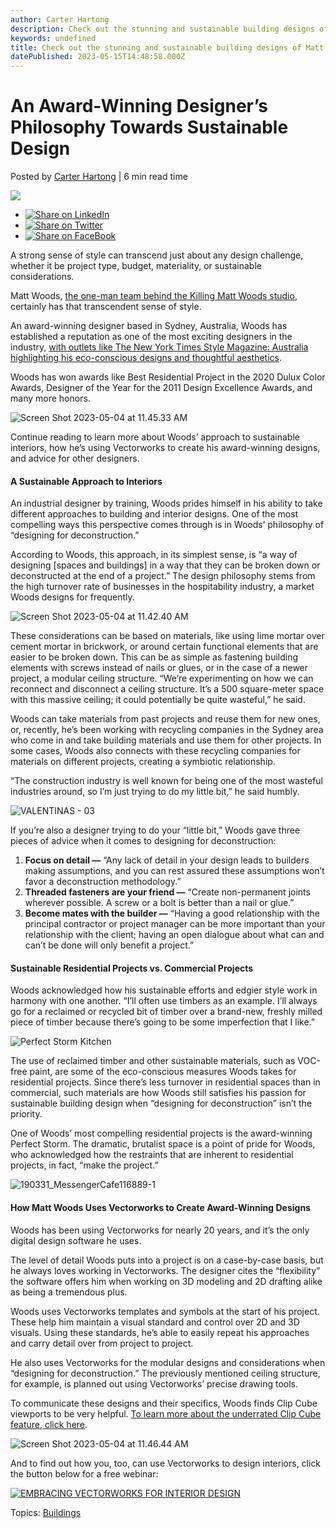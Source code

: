 ```yaml
---
author: Carter Hartong
description: Check out the stunning and sustainable building designs of Matt Woods, an award-winning designer from Sydney, Australia.
keywords: undefined
title: Check out the stunning and sustainable building designs of Matt Woods, an award-winning designer from Sydney, Australia. 
datePublished: 2023-05-15T14:48:58.000Z
---
```

  

# An Award-Winning Designer’s Philosophy Towards Sustainable Design

 Posted by [Carter Hartong](https://blog.vectorworks.net/author/carter-hartong) | 6 min read time 

![](https://blog.vectorworks.net/hubfs/Blog%20Images/230504_Matt%20Woods%20Designing%20for%20Deconstruction/blog-1440x800_Matt%20Woods.png) 

* [![Share on LinkedIn](https://2659751.fs1.hubspotusercontent-na1.net/hubfs/2659751/michaelDemo/share-LI.png)](http://www.linkedin.com/shareArticle?mini=true&url=https%3A%2F%2Fblog.vectorworks.net%2Fthis-designer-thrives-at-the-intersection-of-style-sustainability)
* [![Share on Twitter](https://2659751.fs1.hubspotusercontent-na1.net/hubfs/2659751/michaelDemo/share-TW.png)](https://www.twitter.com/share?text=An%20Award-Winning%20Designer’s%20Philosophy%20Towards%20Sustainable%20Design&url=https%3A%2F%2Fblog.vectorworks.net%2Fthis-designer-thrives-at-the-intersection-of-style-sustainability&via=PMGTweets)
* [![Share on FaceBook](https://2659751.fs1.hubspotusercontent-na1.net/hubfs/2659751/michaelDemo/share-FB.png)](https://www.facebook.com/sharer/sharer.php?u=https%3A%2F%2Fblog.vectorworks.net%2Fthis-designer-thrives-at-the-intersection-of-style-sustainability)

A strong sense of style can transcend just about any design challenge, whether it be project type, budget, materiality, or sustainable considerations.

Matt Woods, [the one-man team behind the Killing Matt Woods studio](https://www.killingmattwoods.com/), certainly has that transcendent sense of style.

An award-winning designer based in Sydney, Australia, Woods has established a reputation as one of the most exciting designers in the industry, [with outlets like The New York Times Style Magazine: Australia highlighting his eco-conscious designs and thoughtful aesthetics](https://taustralia.com.au/sydneys-sustainable-designer/).

Woods has won awards like Best Residential Project in the 2020 Dulux Color Awards, Designer of the Year for the 2011 Design Excellence Awards, and many more honors. 

![Screen Shot 2023-05-04 at 11.45.33 AM](https://blog.vectorworks.net/hs-fs/hubfs/Blog%20Images/230504_Matt%20Woods%20Designing%20for%20Deconstruction/Screen%20Shot%202023-05-04%20at%2011.45.33%20AM.png?width=600&height=598&name=Screen%20Shot%202023-05-04%20at%2011.45.33%20AM.png)

Continue reading to learn more about Woods’ approach to sustainable interiors, how he’s using Vectorworks to create his award-winning designs, and advice for other designers.

#### A Sustainable Approach to Interiors 

An industrial designer by training, Woods prides himself in his ability to take different approaches to building and interior designs. One of the most compelling ways this perspective comes through is in Woods’ philosophy of “designing for deconstruction.”

According to Woods, this approach, in its simplest sense, is “a way of designing \[spaces and buildings\] in a way that they can be broken down or deconstructed at the end of a project.” The design philosophy stems from the high turnover rate of businesses in the hospitability industry, a market Woods designs for frequently.

![Screen Shot 2023-05-04 at 11.42.40 AM](https://blog.vectorworks.net/hs-fs/hubfs/Blog%20Images/230504_Matt%20Woods%20Designing%20for%20Deconstruction/Screen%20Shot%202023-05-04%20at%2011.42.40%20AM.png?width=1440&height=1018&name=Screen%20Shot%202023-05-04%20at%2011.42.40%20AM.png)

These considerations can be based on materials, like using lime mortar over cement mortar in brickwork, or around certain functional elements that are easier to be broken down. This can be as simple as fastening building elements with screws instead of nails or glues, or in the case of a newer project, a modular ceiling structure. “We’re experimenting on how we can reconnect and disconnect a ceiling structure. It’s a 500 square-meter space with this massive ceiling; it could potentially be quite wasteful,” he said.

Woods can take materials from past projects and reuse them for new ones, or, recently, he’s been working with recycling companies in the Sydney area who come in and take building materials and use them for other projects. In some cases, Woods also connects with these recycling companies for materials on different projects, creating a symbiotic relationship. 

“The construction industry is well known for being one of the most wasteful industries around, so I’m just trying to do my little bit,” he said humbly.

![VALENTINAS - 03](https://blog.vectorworks.net/hs-fs/hubfs/Blog%20Images/230504_Matt%20Woods%20Designing%20for%20Deconstruction/VALENTINAS%20-%2003.jpg?width=600&height=848&name=VALENTINAS%20-%2003.jpg)

If you’re also a designer trying to do your “little bit,” Woods gave three pieces of advice when it comes to designing for deconstruction:

1. **Focus on detail —** “Any lack of detail in your design leads to builders making assumptions, and you can rest assured these assumptions won’t favor a deconstruction methodology.”
2. **Threaded fasteners are your friend —** “Create non-permanent joints wherever possible. A screw or a bolt is better than a nail or glue.”
3. **Become mates with the builder —** “Having a good relationship with the principal contractor or project manager can be more important than your relationship with the client; having an open dialogue about what can and can’t be done will only benefit a project.”

#### Sustainable Residential Projects vs. Commercial Projects

Woods acknowledged how his sustainable efforts and edgier style work in harmony with one another. “I’ll often use timbers as an example. I’ll always go for a reclaimed or recycled bit of timber over a brand-new, freshly milled piece of timber because there’s going to be some imperfection that I like.”

![Perfect Storm Kitchen](https://blog.vectorworks.net/hs-fs/hubfs/Blog%20Images/230504_Matt%20Woods%20Designing%20for%20Deconstruction/Perfect%20Storm%20Kitchen.jpg?width=600&height=904&name=Perfect%20Storm%20Kitchen.jpg)

The use of reclaimed timber and other sustainable materials, such as VOC-free paint, are some of the eco-conscious measures Woods takes for residential projects. Since there’s less turnover in residential spaces than in commercial, such materials are how Woods still satisfies his passion for sustainable building design when “designing for deconstruction” isn’t the priority. 

One of Woods’ most compelling residential projects is the award-winning Perfect Storm. The dramatic, brutalist space is a point of pride for Woods, who acknowledged how the restraints that are inherent to residential projects, in fact, “make the project.”

![190331_MessengerCafe116889-1](https://blog.vectorworks.net/hs-fs/hubfs/Blog%20Images/230504_Matt%20Woods%20Designing%20for%20Deconstruction/190331_MessengerCafe116889-1.jpg?width=600&height=842&name=190331_MessengerCafe116889-1.jpg)

#### How Matt Woods Uses Vectorworks to Create Award-Winning Designs 

Woods has been using Vectorworks for nearly 20 years, and it’s the only digital design software he uses.

The level of detail Woods puts into a project is on a case-by-case basis, but he always loves working in Vectorworks. The designer cites the “flexibility” the software offers him when working on 3D modeling and 2D drafting alike as being a tremendous plus.

Woods uses Vectorworks templates and symbols at the start of his project. These help him maintain a visual standard and control over 2D and 3D visuals. Using these standards, he’s able to easily repeat his approaches and carry detail over from project to project.

He also uses Vectorworks for the modular designs and considerations when “designing for deconstruction.” The previously mentioned ceiling structure, for example, is planned out using Vectorworks’ precise drawing tools. 

To communicate these designs and their specifics, Woods finds Clip Cube viewports to be very helpful. [To learn more about the underrated Clip Cube feature, click here](../../../net/vectorworks/blog/could-this-be-the-coolest-vectorworks-feature.html).

![Screen Shot 2023-05-04 at 11.46.44 AM](https://blog.vectorworks.net/hs-fs/hubfs/Blog%20Images/230504_Matt%20Woods%20Designing%20for%20Deconstruction/Screen%20Shot%202023-05-04%20at%2011.46.44%20AM.png?width=1440&height=1019&name=Screen%20Shot%202023-05-04%20at%2011.46.44%20AM.png)

And to find out how you, too, can use Vectorworks to design interiors, click the button below for a free webinar:

[![EMBRACING VECTORWORKS FOR INTERIOR DESIGN](https://no-cache.hubspot.com/cta/default/3018241/9413171e-e91e-42bb-8f7d-01b213ae9a8a.png)](https://cta-redirect.hubspot.com/cta/redirect/3018241/9413171e-e91e-42bb-8f7d-01b213ae9a8a) 

 Topics: [Buildings](https://blog.vectorworks.net/topic/buildings) 

  